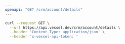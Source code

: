 ```yaml
---
openapi: "GET /crm/account/details"
---
```


<RequestExample>

```bash Request
curl --request GET \
  --url https://api.vessel.dev/crm/account/details \
  --header 'Content-Type: application/json' \
  --header 'x-vessel-api-token: '
```

</RequestExample>

